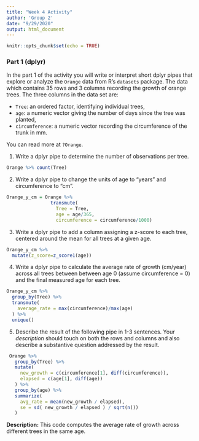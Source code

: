 ```yaml
---
title: "Week 4 Activity"
author: 'Group 2'
date: "9/29/2020"
output: html_document
---
```


```r
knitr::opts_chunk$set(echo = TRUE)
```

### Part 1 (dplyr)

In the part 1 of the activity you will write or interpret short dplyr pipes
that explore or analyze the `Orange` data from R's `datasets` package. The data
which contains 35 rows and 3 columns recording the growth
of orange trees.  The three columns in the data set are:

  - `Tree`: an ordered factor, identifying individual trees, 
  - `age`: a numeric vector giving the number of days 
    since the tree was planted,
  - `circumference`: a numeric vector recording the circumference of the 
    trunk in mm. 

You can read more at `?Orange`. 

1. Write a dplyr pipe to determine the number of
observations per tree.

```r
Orange %>% count(Tree)
```

2. Write a dplyr pipe to change the units of age to "years" 
and circumference to "cm".

```r
Orange_y_cm = Orange %>%
                transmute(
                  Tree = Tree,
                  age = age/365,
                  circumference = circumference/1000)
```

 
3. Write a dplyr pipe to add a column assigning a
z-score to each tree, centered around the mean for all trees at a given age.

```r
Orange_y_cm %>%
  mutate(z_score=z_score1(age))
```

 
4. Write a dplyr pipe to calculate the average rate of growth
(cm/year) across all trees between between age 0 (assume circumference = 0) and
the final measured age for each tree.

```r
Orange_y_cm %>% 
  group_by(Tree) %>%
  transmute(
    average_rate = max(circumference)/max(age)
  ) %>% 
  unique()
```

5. Describe the result of the following pipe in 1-3 sentences. Your
    *description* should touch on both the rows and columns and also describe
    a substantive question addressed by the result. 

```r
 Orange %>%
   group_by(Tree) %>%
   mutate( 
     new_growth = c(circumference[1], diff(circumference)),
     elapsed = c(age[1], diff(age))
   ) %>%
   group_by(age) %>% 
   summarize( 
     avg_rate = mean(new_growth / elapsed),
     se = sd( new_growth / elapsed ) / sqrt(n()) 
   )
```

**Description:**
This code computes the average rate of growth across different trees in the same age.
